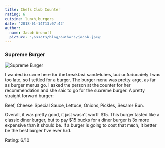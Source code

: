 ```yaml
---
title: Chefs Club Counter
rating: 6
cuisine: lunch,burgers
date: '2018-01-14T13:07:42'
author:
  name: Jacob Aronoff
  picture: '/assets/blog/authors/jacob.jpeg'
---
```


### Supreme Burger
![Supreme Burger](/blog/chefs-club-counter.jpg)


I wanted to come here for the breakfast sandwiches, but unfortunately I was too late, so I settled for a burger. The burger menu was pretty large, as far as burger menus go. I asked the person at the counter for her recommendation and she said to go for the supreme burger. A pretty straight forward burger:

Beef, Cheese, Special Sauce, Lettuce, Onions, Pickles, Sesame Bun.

Overall, it was pretty good, it just wasn't worth $15. This burger tasted like a classic diner burger, but to pay $15 bucks for a diner burger is 3x more expensive than it should be. If a burger is going to cost that much, it better be the best burger I've ever had.

Rating: 6/10
